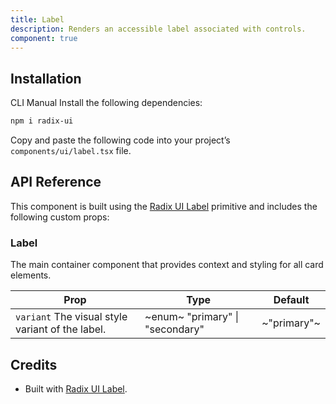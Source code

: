 ```yaml
---
title: Label
description: Renders an accessible label associated with controls.
component: true
---
```


<ExamplePreview path="label/default" />

## Installation

<Tabs defaultValue="cli">

<TabsList>
  <TabsTrigger value="cli">CLI</TabsTrigger>
  <TabsTrigger value="manual">Manual</TabsTrigger>
</TabsList>

<TabsContent value="cli">
  <CliCommands name="label" />
</TabsContent>

<TabsContent value="manual">    
<Steps>

<Step>
Install the following dependencies:

```bash
npm i radix-ui
```

</Step>

<Step>

Copy and paste the following code into your project’s `components/ui/label.tsx` file.

<ComponentPreview name="label" />

</Step>

</Steps>

</TabsContent>

</Tabs>

## API Reference

This component is built using the [Radix UI Label](https://www.radix-ui.com/primitives/docs/components/label) primitive and includes the following custom props:

### Label

The main container component that provides context and styling for all card elements.

| **Prop**                                                                    | **Type**                                                     | **Default** |
| --------------------------------------------------------------------------- | ------------------------------------------------------------ | ----------- |
| `variant` <PopoverInfo>The visual style variant of the label.</PopoverInfo> | ~enum~ <PopoverInfo> "primary" \| "secondary" </PopoverInfo> | ~"primary"~ |

## Credits

- Built with [Radix UI Label](https://www.radix-ui.com/primitives/docs/components/label).
